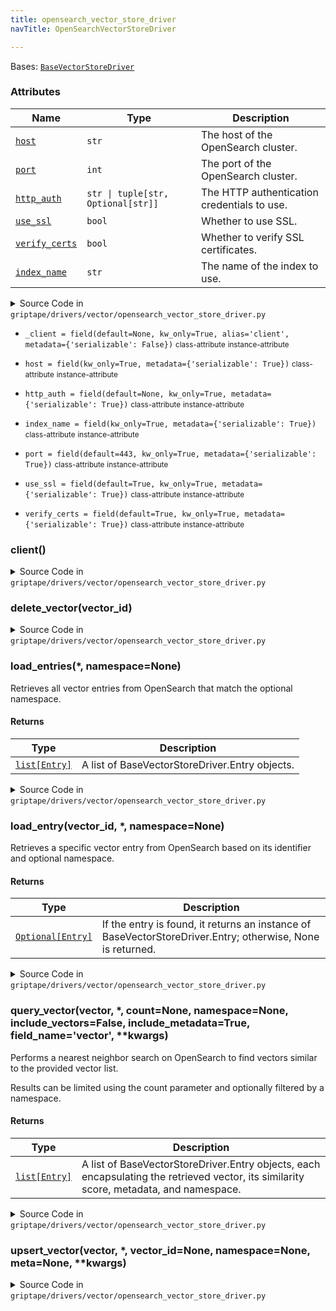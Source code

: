 ```yaml
---
title: opensearch_vector_store_driver
navTitle: OpenSearchVectorStoreDriver

---
```


<span id="griptape.drivers.vector.opensearch_vector_store_driver.OpenSearchVectorStoreDriver"></span>

Bases:
 [`BaseVectorStoreDriver`](./#griptape.drivers.vector.BaseVectorStoreDriver "BaseVectorStoreDriver (griptape.drivers.vector.BaseVectorStoreDriver)")

### Attributes

| Name                                                                                                                                                                                                                                                                                                                                                                                                                                                 | Type                               | Description                                      |
| ---------------------------------------------------------------------------------------------------------------------------------------------------------------------------------------------------------------------------------------------------------------------------------------------------------------------------------------------------------------------------------------------------------------------------------------------------- | ---------------------------------- | ------------------------------------------------ |
| <a href="opensearch_vector_store_driver.mdx#griptape.drivers.vector.opensearch_vector_store_driver.OpenSearchVectorStoreDriver.host" title="host = field(kw_only=True, metadata={'serializable': True})           class-attribute       instance-attribute    (griptape.drivers.vector.opensearch_vector_store_driver.OpenSearchVectorStoreDriver.host)"><code class="language-python">host</code></a>                                               | `str`                              | The host of the OpenSearch cluster.<br/>         |
| <a href="opensearch_vector_store_driver.mdx#griptape.drivers.vector.opensearch_vector_store_driver.OpenSearchVectorStoreDriver.port" title="port = field(default=443, kw_only=True, metadata={'serializable': True})           class-attribute       instance-attribute    (griptape.drivers.vector.opensearch_vector_store_driver.OpenSearchVectorStoreDriver.port)"><code class="language-python">port</code></a>                                  | `int`                              | The port of the OpenSearch cluster.<br/>         |
| <a href="opensearch_vector_store_driver.mdx#griptape.drivers.vector.opensearch_vector_store_driver.OpenSearchVectorStoreDriver.http_auth" title="http_auth = field(default=None, kw_only=True, metadata={'serializable': True})           class-attribute       instance-attribute    (griptape.drivers.vector.opensearch_vector_store_driver.OpenSearchVectorStoreDriver.http_auth)"><code class="language-python">http_auth</code></a>             | `str \| tuple[str, Optional[str]]` | The HTTP authentication credentials to use.<br/> |
| <a href="opensearch_vector_store_driver.mdx#griptape.drivers.vector.opensearch_vector_store_driver.OpenSearchVectorStoreDriver.use_ssl" title="use_ssl = field(default=True, kw_only=True, metadata={'serializable': True})           class-attribute       instance-attribute    (griptape.drivers.vector.opensearch_vector_store_driver.OpenSearchVectorStoreDriver.use_ssl)"><code class="language-python">use_ssl</code></a>                     | `bool`                             | Whether to use SSL.<br/>                         |
| <a href="opensearch_vector_store_driver.mdx#griptape.drivers.vector.opensearch_vector_store_driver.OpenSearchVectorStoreDriver.verify_certs" title="verify_certs = field(default=True, kw_only=True, metadata={'serializable': True})           class-attribute       instance-attribute    (griptape.drivers.vector.opensearch_vector_store_driver.OpenSearchVectorStoreDriver.verify_certs)"><code class="language-python">verify_certs</code></a> | `bool`                             | Whether to verify SSL certificates.<br/>         |
| <a href="opensearch_vector_store_driver.mdx#griptape.drivers.vector.opensearch_vector_store_driver.OpenSearchVectorStoreDriver.index_name" title="index_name = field(kw_only=True, metadata={'serializable': True})           class-attribute       instance-attribute    (griptape.drivers.vector.opensearch_vector_store_driver.OpenSearchVectorStoreDriver.index_name)"><code class="language-python">index_name</code></a>                       | `str`                              | The name of the index to use.<br/>               |

<details><summary>Source Code in <code>griptape&#47;drivers&#47;vector&#47;opensearch_vector_store_driver.py</code></summary>

```python
@define
class OpenSearchVectorStoreDriver(BaseVectorStoreDriver):
    """A Vector Store Driver for OpenSearch.

    Attributes:
        host: The host of the OpenSearch cluster.
        port: The port of the OpenSearch cluster.
        http_auth: The HTTP authentication credentials to use.
        use_ssl: Whether to use SSL.
        verify_certs: Whether to verify SSL certificates.
        index_name: The name of the index to use.
    """

    host: str = field(kw_only=True, metadata={"serializable": True})
    port: int = field(default=443, kw_only=True, metadata={"serializable": True})
    http_auth: str | tuple[str, Optional[str]] = field(default=None, kw_only=True, metadata={"serializable": True})
    use_ssl: bool = field(default=True, kw_only=True, metadata={"serializable": True})
    verify_certs: bool = field(default=True, kw_only=True, metadata={"serializable": True})
    index_name: str = field(kw_only=True, metadata={"serializable": True})
    _client: Optional[OpenSearch] = field(default=None, kw_only=True, alias="client", metadata={"serializable": False})

    @lazy_property()
    def client(self) -> OpenSearch:
        opensearchpy = import_optional_dependency("opensearchpy")

        return opensearchpy.OpenSearch(
            hosts=[{"host": self.host, "port": self.port}],
            http_auth=self.http_auth,
            use_ssl=self.use_ssl,
            verify_certs=self.verify_certs,
            connection_class=opensearchpy.RequestsHttpConnection,
        )

    def upsert_vector(
        self,
        vector: list[float],
        *,
        vector_id: Optional[str] = None,
        namespace: Optional[str] = None,
        meta: Optional[dict] = None,
        **kwargs,
    ) -> str:
        """Inserts or updates a vector in OpenSearch.

        If a vector with the given vector ID already exists, it is updated; otherwise, a new vector is inserted.
        Metadata associated with the vector can also be provided.
        """
        vector_id = vector_id or utils.str_to_hash(str(vector))
        doc = {"vector": vector, "namespace": namespace, "metadata": meta}
        doc.update(kwargs)
        response = self.client.index(index=self.index_name, id=vector_id, body=doc)

        return response["_id"]

    def load_entry(self, vector_id: str, *, namespace: Optional[str] = None) -> Optional[BaseVectorStoreDriver.Entry]:
        """Retrieves a specific vector entry from OpenSearch based on its identifier and optional namespace.

        Returns:
            If the entry is found, it returns an instance of BaseVectorStoreDriver.Entry; otherwise, None is returned.
        """
        try:
            query = {"bool": {"must": [{"term": {"_id": vector_id}}]}}

            if namespace:
                query["bool"]["must"].append({"term": {"namespace": namespace}})

            response = self.client.search(index=self.index_name, body={"query": query, "size": 1})

            if response["hits"]["total"]["value"] > 0:
                vector_data = response["hits"]["hits"][0]["_source"]
                return BaseVectorStoreDriver.Entry(
                    id=vector_id,
                    meta=vector_data.get("metadata"),
                    vector=vector_data.get("vector"),
                    namespace=vector_data.get("namespace"),
                )
            return None
        except Exception as e:
            logging.exception("Error while loading entry: %s", e)
            return None

    def load_entries(self, *, namespace: Optional[str] = None) -> list[BaseVectorStoreDriver.Entry]:
        """Retrieves all vector entries from OpenSearch that match the optional namespace.

        Returns:
            A list of BaseVectorStoreDriver.Entry objects.
        """
        query_body = {"size": 10000, "query": {"match_all": {}}}

        if namespace:
            query_body["query"] = {"match": {"namespace": namespace}}

        response = self.client.search(index=self.index_name, body=query_body)

        return [
            BaseVectorStoreDriver.Entry(
                id=hit["_id"],
                vector=hit["_source"].get("vector"),
                meta=hit["_source"].get("metadata"),
                namespace=hit["_source"].get("namespace"),
            )
            for hit in response["hits"]["hits"]
        ]

    def query_vector(
        self,
        vector: list[float],
        *,
        count: Optional[int] = None,
        namespace: Optional[str] = None,
        include_vectors: bool = False,
        include_metadata: bool = True,
        field_name: str = "vector",
        **kwargs,
    ) -> list[BaseVectorStoreDriver.Entry]:
        """Performs a nearest neighbor search on OpenSearch to find vectors similar to the provided vector list.

        Results can be limited using the count parameter and optionally filtered by a namespace.

        Returns:
            A list of BaseVectorStoreDriver.Entry objects, each encapsulating the retrieved vector, its similarity score, metadata, and namespace.
        """
        count = count or BaseVectorStoreDriver.DEFAULT_QUERY_COUNT
        # Base k-NN query
        query_body = {"size": count, "query": {"knn": {field_name: {"vector": vector, "k": count}}}}

        if namespace:
            query_body["query"] = {
                "bool": {
                    "must": [
                        {"match": {"namespace": namespace}},
                        {"knn": {field_name: {"vector": vector, "k": count}}},
                    ],
                },
            }

        response = self.client.search(index=self.index_name, body=query_body)

        return [
            BaseVectorStoreDriver.Entry(
                id=hit["_id"],
                namespace=hit["_source"].get("namespace") if namespace else None,
                score=hit["_score"],
                vector=hit["_source"].get("vector") if include_vectors else None,
                meta=hit["_source"].get("metadata") if include_metadata else None,
            )
            for hit in response["hits"]["hits"]
        ]

    def delete_vector(self, vector_id: str) -> NoReturn:
        raise NotImplementedError(f"{self.__class__.__name__} does not support deletion.")
```

</details>

-   `_client = field(default=None, kw_only=True, alias='client', metadata={'serializable': False})` <small>class-attribute</small> <small>instance-attribute</small>  <span id="griptape.drivers.vector.opensearch_vector_store_driver.OpenSearchVectorStoreDriver._client"></span> 

-   `host = field(kw_only=True, metadata={'serializable': True})` <small>class-attribute</small> <small>instance-attribute</small>  <span id="griptape.drivers.vector.opensearch_vector_store_driver.OpenSearchVectorStoreDriver.host"></span> 

-   `http_auth = field(default=None, kw_only=True, metadata={'serializable': True})` <small>class-attribute</small> <small>instance-attribute</small>  <span id="griptape.drivers.vector.opensearch_vector_store_driver.OpenSearchVectorStoreDriver.http_auth"></span> 

-   `index_name = field(kw_only=True, metadata={'serializable': True})` <small>class-attribute</small> <small>instance-attribute</small>  <span id="griptape.drivers.vector.opensearch_vector_store_driver.OpenSearchVectorStoreDriver.index_name"></span> 

-   `port = field(default=443, kw_only=True, metadata={'serializable': True})` <small>class-attribute</small> <small>instance-attribute</small>  <span id="griptape.drivers.vector.opensearch_vector_store_driver.OpenSearchVectorStoreDriver.port"></span> 

-   `use_ssl = field(default=True, kw_only=True, metadata={'serializable': True})` <small>class-attribute</small> <small>instance-attribute</small>  <span id="griptape.drivers.vector.opensearch_vector_store_driver.OpenSearchVectorStoreDriver.use_ssl"></span> 

-   `verify_certs = field(default=True, kw_only=True, metadata={'serializable': True})` <small>class-attribute</small> <small>instance-attribute</small>  <span id="griptape.drivers.vector.opensearch_vector_store_driver.OpenSearchVectorStoreDriver.verify_certs"></span> 

<span id="griptape.drivers.vector.opensearch_vector_store_driver.OpenSearchVectorStoreDriver.client"></span>

### client()

<details><summary>Source Code in <code>griptape&#47;drivers&#47;vector&#47;opensearch_vector_store_driver.py</code></summary>

```python
@lazy_property()
def client(self) -> OpenSearch:
    opensearchpy = import_optional_dependency("opensearchpy")

    return opensearchpy.OpenSearch(
        hosts=[{"host": self.host, "port": self.port}],
        http_auth=self.http_auth,
        use_ssl=self.use_ssl,
        verify_certs=self.verify_certs,
        connection_class=opensearchpy.RequestsHttpConnection,
    )
```

</details>

<span id="griptape.drivers.vector.opensearch_vector_store_driver.OpenSearchVectorStoreDriver.delete_vector"></span>

### delete_vector(vector_id)

<details><summary>Source Code in <code>griptape&#47;drivers&#47;vector&#47;opensearch_vector_store_driver.py</code></summary>

```python
def delete_vector(self, vector_id: str) -> NoReturn:
    raise NotImplementedError(f"{self.__class__.__name__} does not support deletion.")
```

</details>

<span id="griptape.drivers.vector.opensearch_vector_store_driver.OpenSearchVectorStoreDriver.load_entries"></span>

### load_entries(\*, namespace=None)

Retrieves all vector entries from OpenSearch that match the optional namespace.

#### Returns

| Type                                                                                                                | Description                                         |
| ------------------------------------------------------------------------------------------------------------------- | --------------------------------------------------- |
| <a href="../../../data/artifacts.mdx#list" title="List (list)"><code class="language-python">list[Entry]</code></a> | A list of BaseVectorStoreDriver.Entry objects.<br/> |

<details><summary>Source Code in <code>griptape&#47;drivers&#47;vector&#47;opensearch_vector_store_driver.py</code></summary>

```python
def load_entries(self, *, namespace: Optional[str] = None) -> list[BaseVectorStoreDriver.Entry]:
    """Retrieves all vector entries from OpenSearch that match the optional namespace.

    Returns:
        A list of BaseVectorStoreDriver.Entry objects.
    """
    query_body = {"size": 10000, "query": {"match_all": {}}}

    if namespace:
        query_body["query"] = {"match": {"namespace": namespace}}

    response = self.client.search(index=self.index_name, body=query_body)

    return [
        BaseVectorStoreDriver.Entry(
            id=hit["_id"],
            vector=hit["_source"].get("vector"),
            meta=hit["_source"].get("metadata"),
            namespace=hit["_source"].get("namespace"),
        )
        for hit in response["hits"]["hits"]
    ]
```

</details>

<span id="griptape.drivers.vector.opensearch_vector_store_driver.OpenSearchVectorStoreDriver.load_entry"></span>

### load_entry(vector_id, \*, namespace=None)

Retrieves a specific vector entry from OpenSearch based on its identifier and optional namespace.

#### Returns

| Type                                                                                                                                                                                          | Description                                                                                                     |
| --------------------------------------------------------------------------------------------------------------------------------------------------------------------------------------------- | --------------------------------------------------------------------------------------------------------------- |
| <a href="./#griptape.drivers.vector.BaseVectorStoreDriver.Entry" title="Entry (griptape.drivers.vector.BaseVectorStoreDriver.Entry)"><code class="language-python">Optional[Entry]</code></a> | If the entry is found, it returns an instance of BaseVectorStoreDriver.Entry; otherwise, None is returned.<br/> |

<details><summary>Source Code in <code>griptape&#47;drivers&#47;vector&#47;opensearch_vector_store_driver.py</code></summary>

```python
def load_entry(self, vector_id: str, *, namespace: Optional[str] = None) -> Optional[BaseVectorStoreDriver.Entry]:
    """Retrieves a specific vector entry from OpenSearch based on its identifier and optional namespace.

    Returns:
        If the entry is found, it returns an instance of BaseVectorStoreDriver.Entry; otherwise, None is returned.
    """
    try:
        query = {"bool": {"must": [{"term": {"_id": vector_id}}]}}

        if namespace:
            query["bool"]["must"].append({"term": {"namespace": namespace}})

        response = self.client.search(index=self.index_name, body={"query": query, "size": 1})

        if response["hits"]["total"]["value"] > 0:
            vector_data = response["hits"]["hits"][0]["_source"]
            return BaseVectorStoreDriver.Entry(
                id=vector_id,
                meta=vector_data.get("metadata"),
                vector=vector_data.get("vector"),
                namespace=vector_data.get("namespace"),
            )
        return None
    except Exception as e:
        logging.exception("Error while loading entry: %s", e)
        return None
```

</details>

<span id="griptape.drivers.vector.opensearch_vector_store_driver.OpenSearchVectorStoreDriver.query_vector"></span>

### query_vector(vector, \*, count=None, namespace=None, include_vectors=False, include_metadata=True, field_name='vector', \*\*kwargs)

Performs a nearest neighbor search on OpenSearch to find vectors similar to the provided vector list.

Results can be limited using the count parameter and optionally filtered by a namespace.

#### Returns

| Type                                                                                                                | Description                                                                                                                                 |
| ------------------------------------------------------------------------------------------------------------------- | ------------------------------------------------------------------------------------------------------------------------------------------- |
| <a href="../../../data/artifacts.mdx#list" title="List (list)"><code class="language-python">list[Entry]</code></a> | A list of BaseVectorStoreDriver.Entry objects, each encapsulating the retrieved vector, its similarity score, metadata, and namespace.<br/> |

<details><summary>Source Code in <code>griptape&#47;drivers&#47;vector&#47;opensearch_vector_store_driver.py</code></summary>

```python
def query_vector(
    self,
    vector: list[float],
    *,
    count: Optional[int] = None,
    namespace: Optional[str] = None,
    include_vectors: bool = False,
    include_metadata: bool = True,
    field_name: str = "vector",
    **kwargs,
) -> list[BaseVectorStoreDriver.Entry]:
    """Performs a nearest neighbor search on OpenSearch to find vectors similar to the provided vector list.

    Results can be limited using the count parameter and optionally filtered by a namespace.

    Returns:
        A list of BaseVectorStoreDriver.Entry objects, each encapsulating the retrieved vector, its similarity score, metadata, and namespace.
    """
    count = count or BaseVectorStoreDriver.DEFAULT_QUERY_COUNT
    # Base k-NN query
    query_body = {"size": count, "query": {"knn": {field_name: {"vector": vector, "k": count}}}}

    if namespace:
        query_body["query"] = {
            "bool": {
                "must": [
                    {"match": {"namespace": namespace}},
                    {"knn": {field_name: {"vector": vector, "k": count}}},
                ],
            },
        }

    response = self.client.search(index=self.index_name, body=query_body)

    return [
        BaseVectorStoreDriver.Entry(
            id=hit["_id"],
            namespace=hit["_source"].get("namespace") if namespace else None,
            score=hit["_score"],
            vector=hit["_source"].get("vector") if include_vectors else None,
            meta=hit["_source"].get("metadata") if include_metadata else None,
        )
        for hit in response["hits"]["hits"]
    ]
```

</details>

<span id="griptape.drivers.vector.opensearch_vector_store_driver.OpenSearchVectorStoreDriver.upsert_vector"></span>

### upsert_vector(vector, \*, vector_id=None, namespace=None, meta=None, \*\*kwargs)

<details><summary>Source Code in <code>griptape&#47;drivers&#47;vector&#47;opensearch_vector_store_driver.py</code></summary>

```python
def upsert_vector(
    self,
    vector: list[float],
    *,
    vector_id: Optional[str] = None,
    namespace: Optional[str] = None,
    meta: Optional[dict] = None,
    **kwargs,
) -> str:
    """Inserts or updates a vector in OpenSearch.

    If a vector with the given vector ID already exists, it is updated; otherwise, a new vector is inserted.
    Metadata associated with the vector can also be provided.
    """
    vector_id = vector_id or utils.str_to_hash(str(vector))
    doc = {"vector": vector, "namespace": namespace, "metadata": meta}
    doc.update(kwargs)
    response = self.client.index(index=self.index_name, id=vector_id, body=doc)

    return response["_id"]
```

</details>
